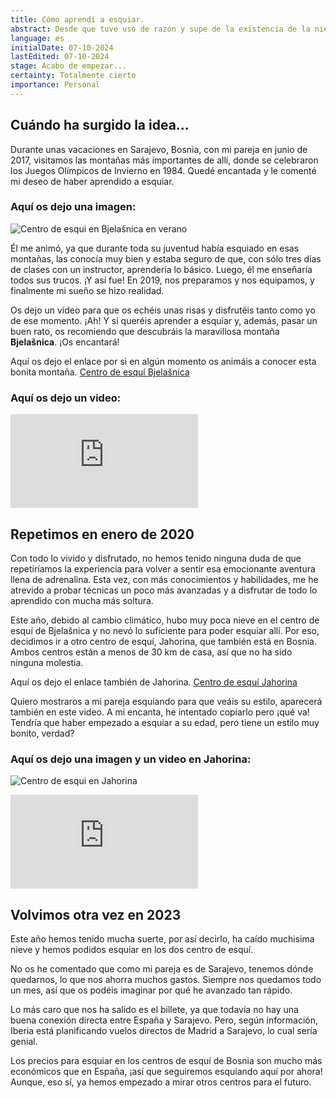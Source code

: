 ```yaml
---
title: Cómo aprendí a esquiar.
abstract: Desde que tuve uso de razón y supe de la existencia de la nieve y sus atracciones, sentí curiosidad y el deseo de visitar un país donde nevara para cumplir mi sueño de algún día aprender a esquiar. Esta es la historia de cómo he logrado esquiar más de sesenta días en tres años.
language: es
initialDate: 07-10-2024
lastEdited: 07-10-2024
stage: Acabo de empezar...
certainty: Totalmente cierto
importance: Personal
---
```


## Cuándo ha surgido la idea...

Durante unas vacaciones en Sarajevo, Bosnia, con mi pareja en junio de 2017, visitamos las montañas más importantes de allí, donde se celebraron los Juegos Olímpicos de Invierno en 1984. Quedé encantada y le comenté mi deseo de haber aprendido a esquiar.

### **Aquí os dejo una imagen:**

![Centro de esqui en Bjelašnica en verano](/imagenes/blog/esqui/bjelasnica-2019.jpg)

Él me animó, ya que durante toda su juventud había esquiado en esas montañas, las conocía muy bien y estaba seguro de que, con sólo tres días de clases con un instructor, aprendería lo básico. Luego, él me enseñaría todos sus trucos. ¡Y así fue! En 2019, nos preparamos y nos equipamos, y finalmente mi sueño se hizo realidad.

Os dejo un video para que os echéis unas risas y disfrutéis tanto como yo de ese momento. ¡Ah! Y si queréis aprender a esquiar y, además, pasar un buen rato, os recomiendo que descubráis la maravillosa montaña **Bjelašnica**. ¡Os encantará!

Aquí os dejo el enlace por si en algún momento os animáis a conocer esta bonita montaña. [Centro de esquí Bjelašnica](https://ocbjelasnica.com/)

### **Aquí os dejo un video:**

<iframe
  class="yt-embeded"
  src="https://www.youtube-nocookie.com/embed/Wz_iBYcDiaM?si=mWE_cpq5ez7iTBo5"
  title="YouTube video player"
  frameborder="0"
  allow="accelerometer; clipboard-write; encrypted-media; gyroscope; picture-in-picture; web-share"
  referrerpolicy="strict-origin-when-cross-origin"
  allowfullscreen
></iframe>

## Repetimos en enero de 2020

Con todo lo vivido y disfrutado, no hemos tenido ninguna duda de que repetiríamos la experiencia para volver a sentir esa emocionante aventura llena de adrenalina. Esta vez, con más conocimientos y habilidades, me he atrevido a probar técnicas un poco más avanzadas y a disfrutar de todo lo aprendido con mucha más soltura.

Este año, debido al cambio climático, hubo muy poca nieve en el centro de esquí de Bjelašnica y no nevó lo suficiente para poder esquiar allí. Por eso, decidimos ir a otro centro de esquí, Jahorina, que también está en Bosnia. Ambos centros están a menos de 30 km de casa, así que no ha sido ninguna molestia.

Aquí os dejo el enlace también de Jahorina. [Centro de esquí Jahorina](https://www.oc-jahorina.com/en/)

Quiero mostraros a mi pareja esquiando para que veáis su estilo, aparecerá también en este video. A mi encanta, he intentado copiarlo pero ¡qué va! Tendría que haber empezado a esquiar a su edad, pero tiene un estilo muy bonito, verdad?

### **Aquí os dejo una imagen y un video en Jahorina:**

![Centro de esqui en Jahorina](/imagenes/blog/esqui/jahorina-2023.jpg)

<iframe
  class="yt-embeded"
  src="https://www.youtube-nocookie.com/embed/pkvuq7C7dBs?si=hy8FUjVCLfIs1kBM"
  title="YouTube video player"
  frameborder="0"
  allow="accelerometer; clipboard-write; encrypted-media; gyroscope; picture-in-picture; web-share"
  referrerpolicy="strict-origin-when-cross-origin"
  allowfullscreen
></iframe>

## Volvimos otra vez en 2023

Este año hemos tenido mucha suerte, por así decirlo, ha caído muchisima nieve y hemos podidos esquiar en los dos centro de esquí.

No os he comentado que como mi pareja es de Sarajevo, tenemos dónde quedarnos, lo que nos ahorra muchos gastos. Siempre nos quedamos todo un mes, así que os podéis imaginar por qué he avanzado tan rápido.

Lo más caro que nos ha salido es el billete, ya que todavía no hay una buena conexión directa entre España y Sarajevo. Pero, según información, Iberia está planificando vuelos directos de Madrid a Sarajevo, lo cual sería genial.

Los precios para esquiar en los centros de esquí de Bosnia son mucho más económicos que en España, ¡así que seguiremos esquiando aquí por ahora! Aunque, eso sí, ya hemos empezado a mirar otros centros para el futuro.
